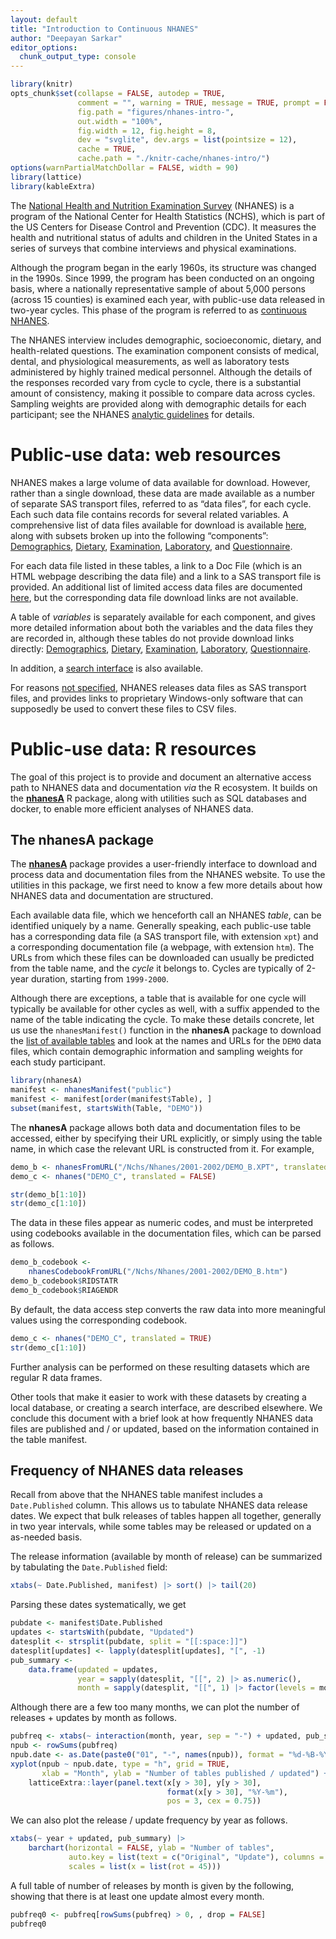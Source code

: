 ```yaml
---
layout: default
title: "Introduction to Continuous NHANES"
author: "Deepayan Sarkar"
editor_options: 
  chunk_output_type: console
---
```


```r
library(knitr)
opts_chunk$set(collapse = FALSE, autodep = TRUE, 
               comment = "", warning = TRUE, message = TRUE, prompt = FALSE,
               fig.path = "figures/nhanes-intro-",
               out.width = "100%",
               fig.width = 12, fig.height = 8,
               dev = "svglite", dev.args = list(pointsize = 12),
               cache = TRUE,
               cache.path = "./knitr-cache/nhanes-intro/")
options(warnPartialMatchDollar = FALSE, width = 90)
library(lattice)
library(kableExtra)
```

The [National Health and Nutrition Examination
Survey](https://www.cdc.gov/nchs/nhanes/about_nhanes.htm) (NHANES) is
a program of the National Center for Health Statistics (NCHS), which
is part of the US Centers for Disease Control and Prevention (CDC). It
measures the health and nutritional status of adults and children in
the United States in a series of surveys that combine interviews and
physical examinations.

Although the program began in the early 1960s, its structure was
changed in the 1990s.  Since 1999, the program has been conducted on
an ongoing basis, where a nationally representative sample 
of about 5,000 persons (across 15 counties) is examined each year,
with public-use data released in two-year cycles. This phase of the
program is referred to as [continuous
NHANES](https://wwwn.cdc.gov/nchs/nhanes/continuousnhanes/).

The NHANES interview includes demographic, socioeconomic, dietary, and
health-related questions. The examination component consists of
medical, dental, and physiological measurements, as well as laboratory
tests administered by highly trained medical personnel. Although the
details of the responses recorded vary from cycle to cycle, there is a
substantial amount of consistency, making it possible to compare data
across cycles.  Sampling weights are provided along with demographic
details for each participant; see the NHANES [analytic
guidelines](https://wwwn.cdc.gov/nchs/nhanes/analyticguidelines.aspx)
for details.


# Public-use data: web resources

NHANES makes a large volume of data available for download. However,
rather than a single download, these data are made available as a
number of separate SAS transport files, referred to as "data files",
for each cycle. Each such data file contains records for several
related variables. A comprehensive list of data files available for
download is available
[here](https://wwwn.cdc.gov/Nchs/Nhanes/search/DataPage.aspx), along with
subsets broken up into the following "components": 
[Demographics](https://wwwn.cdc.gov/nchs/nhanes/search/datapage.aspx?Component=Demographics),
[Dietary](https://wwwn.cdc.gov/nchs/nhanes/search/datapage.aspx?Component=Dietary),
[Examination](https://wwwn.cdc.gov/nchs/nhanes/search/datapage.aspx?Component=Examination),
[Laboratory](https://wwwn.cdc.gov/nchs/nhanes/search/datapage.aspx?Component=Laboratory), and
[Questionnaire](https://wwwn.cdc.gov/nchs/nhanes/search/datapage.aspx?Component=Questionnaire).

For each data file listed in these tables, a link to a Doc File (which
is an HTML webpage describing the data file) and a link to a SAS
transport file is provided. An additional list of limited access data
files are documented
[here](https://wwwn.cdc.gov/nchs/nhanes/search/datapage.aspx?Component=LimitedAccess),
but the corresponding data file download links are not available.

A table of _variables_ is separately available for each component, and
gives more detailed information about both the variables and the data
files they are recorded in, although these tables do not provide
download links directly: 
[Demographics](https://wwwn.cdc.gov/nchs/nhanes/search/variablelist.aspx?Component=Demographics),
[Dietary](https://wwwn.cdc.gov/nchs/nhanes/search/variablelist.aspx?Component=Dietary),
[Examination](https://wwwn.cdc.gov/nchs/nhanes/search/variablelist.aspx?Component=Examination),
[Laboratory](https://wwwn.cdc.gov/nchs/nhanes/search/variablelist.aspx?Component=Laboratory),
[Questionnaire](https://wwwn.cdc.gov/nchs/nhanes/search/variablelist.aspx?Component=Questionnaire).

In addition, a [search interface](https://wwwn.cdc.gov/nchs/nhanes/search/) is also available.

For reasons [not
specified](https://wwwn.cdc.gov/nchs/nhanes/sasviewer.aspx), NHANES
releases data files as SAS transport files, and provides links to
proprietary Windows-only software that can supposedly be used to
convert these files to CSV files.


# Public-use data: R resources

The goal of this project is to provide and document an alternative
access path to NHANES data and documentation _via_ the R ecosystem. It
builds on the [__nhanesA__](https://cran.r-project.org/package=nhanesA) R
package, along with utilities such as SQL databases and docker, to
enable more efficient analyses of NHANES data.

## The __nhanesA__ package

The [__nhanesA__](https://github.com/cjendres1/nhanes) package provides
a user-friendly interface to download and process data and
documentation files from the NHANES website. To use the utilities in
this package, we first need to know a few more details about how
NHANES data and documentation are structured.

Each available data file, which we henceforth call an NHANES _table_,
can be identified uniquely by a name. Generally speaking, each
public-use table has a corresponding data file (a SAS transport file,
with extension `xpt`) and a corresponding documentation file (a
webpage, with extension `htm`). The URLs from which these files can be
downloaded can usually be predicted from the table name, and the
_cycle_ it belongs to. Cycles are typically of 2-year duration,
starting from `1999-2000`.

Although there are exceptions, a table that is available for one cycle
will typically be available for other cycles as well, with a suffix
appended to the name of the table indicating the cycle. To make these
details concrete, let us use the `nhanesManifest()` function in the
__nhanesA__ package to download the [list of available
tables](https://wwwn.cdc.gov/nchs/nhanes/search/datapage.aspx) and
look at the names and URLs for the `DEMO` data files, which contain
demographic information and sampling weights for each study
participant.


```r
library(nhanesA)
manifest <- nhanesManifest("public")
manifest <- manifest[order(manifest$Table), ]
subset(manifest, startsWith(Table, "DEMO"))
```

The __nhanesA__ package allows both data and documentation files to be
accessed, either by specifying their URL explicitly, or simply using
the table name, in which case the relevant URL is constructed from
it. For example,

```r
demo_b <- nhanesFromURL("/Nchs/Nhanes/2001-2002/DEMO_B.XPT", translated = FALSE)
demo_c <- nhanes("DEMO_C", translated = FALSE)
```

```r
str(demo_b[1:10])
str(demo_c[1:10])
```

The data in these files appear as numeric codes, and must be
interpreted using codebooks available in the documentation files,
which can be parsed as follows.

```r
demo_b_codebook <-
    nhanesCodebookFromURL("/Nchs/Nhanes/2001-2002/DEMO_B.htm")
demo_b_codebook$RIDSTATR 
demo_b_codebook$RIAGENDR
```

By default, the data access step converts the raw data into more
meaningful values using the corresponding codebook.

```r
demo_c <- nhanes("DEMO_C", translated = TRUE)
str(demo_c[1:10])
```

Further analysis can be performed on these resulting datasets which
are regular R data frames.

Other tools that make it easier to work with these datasets by
creating a local database, or creating a search interface, are
described elsewhere. We conclude this document with a brief look at
how frequently NHANES data files are published and / or updated, based
on the information contained in the table manifest.


## Frequency of NHANES data releases

Recall from above that the NHANES table manifest includes a
`Date.Published` column.  This allows us to tabulate NHANES data
release dates. We expect that bulk releases of tables happen all
together, generally in two year intervals, while some tables may be
released or updated on a as-needed basis.

The release information (available by month of release) can be
summarized by tabulating the `Date.Published` field:
```r
xtabs(~ Date.Published, manifest) |> sort() |> tail(20)
```

Parsing these dates systematically, we get

```r
pubdate <- manifest$Date.Published
updates <- startsWith(pubdate, "Updated")
datesplit <- strsplit(pubdate, split = "[[:space:]]")
datesplit[updates] <- lapply(datesplit[updates], "[", -1)
pub_summary <-
    data.frame(updated = updates,
               year = sapply(datesplit, "[[", 2) |> as.numeric(),
               month = sapply(datesplit, "[[", 1) |> factor(levels = month.name))
```

Although there are a few too many months, we can plot the number of
releases + updates by month as follows.

```r
pubfreq <- xtabs(~ interaction(month, year, sep = "-") + updated, pub_summary)
npub <- rowSums(pubfreq)
npub.date <- as.Date(paste0("01", "-", names(npub)), format = "%d-%B-%Y")
xyplot(npub ~ npub.date, type = "h", grid = TRUE,
       xlab = "Month", ylab = "Number of tables published / updated") +
    latticeExtra::layer(panel.text(x[y > 30], y[y > 30],
                                   format(x[y > 30], "%Y-%m"),
                                   pos = 3, cex = 0.75))
```


We can also plot the release / update frequency by year as follows.

```r
xtabs(~ year + updated, pub_summary) |>
    barchart(horizontal = FALSE, ylab = "Number of tables",
             auto.key = list(text = c("Original", "Update"), columns = 2),
             scales = list(x = list(rot = 45)))
```

A full table of number of releases by month is given by the following,
showing that there is at least one update almost every month.

```r
pubfreq0 <- pubfreq[rowSums(pubfreq) > 0, , drop = FALSE]
pubfreq0
```


